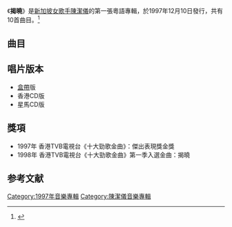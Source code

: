 {{Album infobox | <!-- See Wikipedia:WikiProject_Albums -->
|  Name        = 揭曉
|  Type        = [[專輯|專輯]]
|  Artist      = [[陳潔儀_(新加坡)|陳潔儀]]
|  Cover       = KitChan Revelation.jpg
|  Background  = 
|  Released    = 1997年12月11日
|  Recorded    = 
|  Genre       = [[粵語流行音樂|粵語流行音樂]]
|  Length      = 
|  Label       = {{hlist|[[海蝶音樂|海蝶音樂]]|[[新藝寶唱片|新藝寶唱片]]}}
|  Number      = 
|  Producer    = 許環良、[[趙增熹|趙增熹]]、[[方樹樑|方樹樑]]
|  Last album  = [[別讓我恨你|別讓我恨你]]（1996年）
|  This album  = '''揭曉'''<br />（1997年）
|  Next album  = [[有你愛過|有你愛過]]<br />（1998年）
}}

《'''揭曉'''》是[[新加坡|新加坡]][[女歌手|女歌手]][[陳潔儀_(新加坡)|陳潔儀]]的第一張粵語專輯，於1997年12月10日發行，共有10首曲目。<ref>{{Cite web |url=https://www.ifpihk.org/zh/gold-disc-award-presented#1997 |title=存档副本 |access-date=2021-03-22 |archive-date=2021-01-18 |archive-url=https://web.archive.org/web/20210118171752/https://www.ifpihk.org/zh/gold-disc-award-presented#1997 |dead-url=no }}</ref>

== 曲目 ==
{{Tracklist/common
| collapsed = 
| headline = 
| font_size = 
| total_length = 

| all_writing = 
| all_music = 
| all_lyrics = 
| all_arranger = 
| all_producer = 許環良、[[趙增熹|趙增熹]]
| an = except

| music_credits = yes
| lyrics_credits = yes
| arranger_credits = yes
| producer_credits = 
| extra_column = 
| longnote_column = yes

| title1 = 揭曉
| note1 = 
| longnote1 = 第一主打歌<br />國語原曲為《傷了和氣》
| music1 = [[許環良|許環良]]
| lyrics1 = [[陳少琪|陳少琪]]
| arranger1 = [[Joe_Curiale|Joe Curiale]]
| extra1 = 
| length1 = 

| title2 = 失蹤
| note2 = 
| longnote2 = 許環良、[[方樹樑|方樹樑]]监制 <br />第二主打歌<br />國語原曲為《感覺失蹤》
| music2 = [[顏毓添|顏毓添]]
| lyrics2 = [[黃偉文|黃偉文]]
| arranger2 = Joe Curiale、[[Joe_Vannelli|Joe Vannelli]]
| extra2 = 
| length2 = 

| title3 = 分裂
| note3 = 
| longnote3 = 
| music3 = [[Tekla|Tekla]]
| lyrics3 = 黃偉文
| arranger3 = [[Joshua_Wan|萬恩全]]
| extra3 = 
| length3 = 

| title4 = 分享孤獨
| note4 = 
| longnote4 = 國語版本為《分享孤獨》
| music4 = 許環良
| lyrics4 = [[林夕|林夕]]
| arranger4 = Joe Curiale、Joe Vannelli
| extra4 = 
| length4 = 

| title5 = 我怕
| note5 = 
| longnote5 = 第三主打歌
| music5 = [[郭子|郭子]]
| lyrics5 = 陳少琪
| arranger5 = 許環良
| extra5 = 
| length5 = 

| title6 = 愛情在那天開始
| note6 = 
| longnote6 =
| music6 = [[古倩敏|古倩敏]]
| lyrics6 = 古倩敏 
| arranger6 =  [[吳慶隆|吳慶隆]]
| extra6 = 
| length6 = 

| title7 = 這一分鐘
| note7 = 
| longnote7 = 趙增熹监制 <br />改編自[[吳君如|吳君如]]的《情人處處吻》
| music7 = 趙增熹 
| lyrics7 = 陳少琪
| arranger7 = 趙增熹 
| extra7 = 
| length7 = 

| title8 = 風景
| note8 = 
| longnote8 = 國語原曲為《喜歡你》
| music8 = [[梁文福|梁文福]]
| lyrics8 = 陳少琪
| arranger8 = 吳慶隆
| extra8 = 
| length8 = 

| title9 = 你如果好錫我
| note9 = 
| longnote9 = 
| music9 = [[許冠傑|許冠傑]]
| lyrics9 = 許冠傑
| arranger9 = [[袁少文|袁少文]] 
| extra9 = 
| length9 = 

| title10 = 最後一課
| note10 = 
| longnote10 = 
| music10 = 許冠傑
| lyrics10 = 林夕
| arranger10 = 萬恩全
| extra10 = 
| length10 = 
}}
{{Tracklist
| headline = 新馬版Bonus Tracks

| title11 = 我怕
| note11 = 哼唱版
| music11 = 郭子
| lyrics11 = 
| arranger11 = 許環良
| extra11 = 
| length11 = 

| title12 = 分享孤獨
| note12 = 啦啦版
| music12 = 許環良
| lyrics12 = 
| arranger12 = Joe Curiale、Joe Vannelli
| extra12 = 
| length12 = 
}}

== 唱片版本 ==
* [[盒帶|盒帶]]版
* 香港CD版
* 星馬CD版

== 獎項 ==
* 1997年 香港TVB電視台《十大勁歌金曲》：傑出表現獎金獎
* 1998年 香港TVB電視台《十大勁歌金曲》第一季入選金曲：揭曉

{{陳潔儀}}
== 参考文献 ==
{{reflist}}

[[Category:1997年音樂專輯|Category:1997年音樂專輯]]
[[Category:陳潔儀音樂專輯|Category:陳潔儀音樂專輯]]